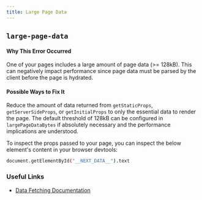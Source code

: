 ```yaml
---
title: Large Page Data
---
```


## `large-page-data`

#### Why This Error Occurred

One of your pages includes a large amount of page data (>= 128kB). This can negatively impact performance since page data must be parsed by the client before the page is hydrated.

#### Possible Ways to Fix It

Reduce the amount of data returned from `getStaticProps`, `getServerSideProps`, or `getInitialProps` to only the essential data to render the page. The default threshold of 128kB can be configured in `largePageDataBytes` if absolutely necessary and the performance implications are understood.

To inspect the props passed to your page, you can inspect the below element's content in your browser devtools:

```sh
document.getElementById("__NEXT_DATA__").text
```

### Useful Links

- [Data Fetching Documentation](https://nextjs.org/docs/basic-features/data-fetching/overview)
